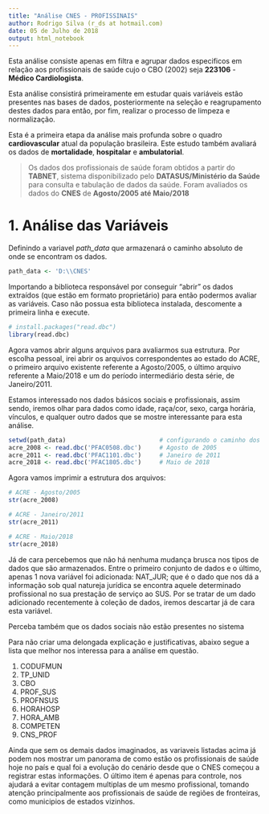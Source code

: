 ---
title: "Análise CNES - PROFISSINAIS"
author: Rodrigo Silva (r_ds at hotmail.com)
date: 05 de Julho de 2018
output: html_notebook
---

Esta análise consiste apenas em filtra e agrupar dados especificos em relação aos profissionais de saúde cujo o CBO (2002) seja **223106** - **Médico Cardiologista**.

Esta análise consistirá primeiramente em estudar quais variáveis estão presentes nas bases de dados, posteriormente na seleção e reagrupamento destes dados para então, por fim, realizar o processo de limpeza e normalização.

Esta é a primeira etapa da análise mais profunda sobre o quadro **cardiovascular** atual da população brasileira. Este estudo também avaliará os dados de **mortalidade**, **hospitalar** e **ambulatorial**.

> Os dados dos profissionais de saúde foram obtidos a partir do **TABNET**, sistema disponibilizado pelo **DATASUS/Ministério da Saúde** para consulta e tabulação de dados da saúde. Foram avaliados os dados do **CNES** de **Agosto/2005 até Maio/2018**

# 1. Análise das Variáveis

Definindo a variavel *path_data* que armazenará o caminho absoluto de onde se encontram os dados.
```{r}

path_data <- 'D:\\CNES'

```

Importando a biblioteca responsável por conseguir "abrir" os dados extraídos (que estão em formato proprietário) para então podermos avaliar as variáveis. Caso não possua esta biblioteca instalada, descomente a primeira linha e execute.

```{r}

# install.packages("read.dbc")
library(read.dbc)

```

Agora vamos abrir alguns arquivos para avaliarmos sua estrutura. Por escolha pessoal, irei abrir os arquivos correspondentes ao estado do ACRE, o primeiro arquivo existente referente a Agosto/2005, o último arquivo referente a Maio/2018 e um do período intermediário desta série, de Janeiro/2011.

Estamos interessado nos dados básicos sociais e profissionais, assim sendo, iremos olhar para dados como idade, raça/cor, sexo, carga horária, vínculos, e qualquer outro dados que se mostre interessante para esta análise.

```{r}

setwd(path_data)                          # configurando o caminho dos arquivos
acre_2008 <- read.dbc('PFAC0508.dbc')     # Agosto de 2005
acre_2011 <- read.dbc('PFAC1101.dbc')     # Janeiro de 2011
acre_2018 <- read.dbc('PFAC1805.dbc')     # Maio de 2018

```

Agora vamos imprimir a estrutura dos arquivos:

```{r}

# ACRE - Agosto/2005
str(acre_2008)

```

```{r}

# ACRE - Janeiro/2011
str(acre_2011)

```

```{r}

# ACRE - Maio/2018
str(acre_2018)

```

Já de cara percebemos que não há nenhuma mudança brusca nos tipos de dados que são armazenados. Entre o primeiro conjunto de dados e o último, apenas 1 nova variável foi adicionada: NAT_JUR; que é o dado que nos dá a informação sob qual natureja jurídica se encontra aquele determinado profissional no sua prestação de serviço ao SUS. Por se tratar de um dado adicionado recentemente à coleção de dados, iremos descartar já de cara esta variável.

Perceba também que os dados sociais não estão presentes no sistema 

Para não criar uma delongada explicação e justificativas, abaixo segue a lista que melhor nos interessa para a análise em questão.


1. CODUFMUN
2. TP_UNID
3. CBO
4. PROF_SUS
5. PROFNSUS
6. HORAHOSP
7. HORA_AMB
8. COMPETEN
9. CNS_PROF

Ainda que sem os demais dados imaginados, as variaveis listadas acima já podem nos mostrar um panorama de como estão os profissionais de saúde hoje no país e qual foi a evolução do cenário desde que o CNES começou a registrar estas informações. O último item é apenas para controle, nos ajudará a evitar contagem multiplas de um mesmo profissional, tomando atenção principalmente aos profissionais de saúde de regiões de fronteiras, como municipios de estados vizinhos.


